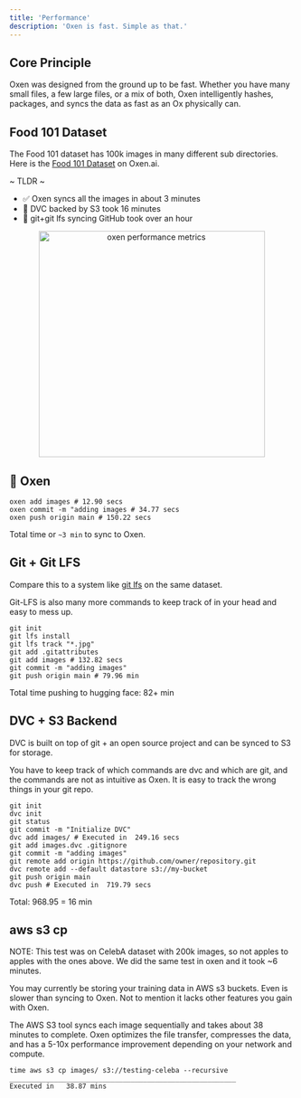 ```yaml
---
title: 'Performance'
description: 'Oxen is fast. Simple as that.'
---
```


## Core Principle

Oxen was designed from the ground up to be fast. Whether you have many small files, a few large files, or a mix of both, Oxen intelligently hashes, packages, and syncs the data as fast as an Ox physically can.

## Food 101 Dataset

The Food 101 dataset has 100k images in many different sub directories. Here is the <a href="https://www.oxen.ai/datasets/food101">Food 101 Dataset</a> on Oxen.ai.

~ TLDR ~

* ✅ Oxen syncs all the images in about 3 minutes
* 🦥 DVC backed by S3 took 16 minutes
* 🦥 git+git lfs syncing GitHub took over an hour

<p align="center">
    <img src="/images/PerformanceNumbers.png" alt="oxen performance metrics" width="400" />
</p>

## 🐂 Oxen

```
oxen add images # 12.90 secs
oxen commit -m "adding images # 34.77 secs
oxen push origin main # 150.22 secs
```

Total time or `~3 min` to sync to Oxen.

## Git + Git LFS

Compare this to a system like [git lfs](https://git-lfs.github.com/) on the same dataset.

Git-LFS is also many more commands to keep track of in your head and easy to mess up.

```
git init
git lfs install
git lfs track "*.jpg"
git add .gitattributes
git add images # 132.82 secs
git commit -m "adding images"
git push origin main # 79.96 min
```

Total time pushing to hugging face: 82+ min

## DVC + S3 Backend

DVC is built on top of git + an open source project and can be synced to S3 for storage.

You have to keep track of which commands are dvc and which are git, and the commands are not as intuitive as Oxen. It is easy to track the wrong things in your git repo.

```
git init
dvc init
git status
git commit -m "Initialize DVC"
dvc add images/ # Executed in  249.16 secs
git add images.dvc .gitignore
git commit -m "adding images"
git remote add origin https://github.com/owner/repository.git
dvc remote add --default datastore s3://my-bucket
git push origin main
dvc push # Executed in  719.79 secs
```

Total: 968.95 = 16 min

## aws s3 cp

NOTE: This test was on CelebA dataset with 200k images, so not apples to apples with the ones above. We did the same test in oxen and it took ~6 minutes.

You may currently be storing your training data in AWS s3 buckets. Even is slower than syncing to Oxen. Not to mention it lacks other features you gain with Oxen.

The AWS S3 tool syncs each image sequentially and takes about 38 minutes to complete. Oxen optimizes the file transfer, compresses the data, and has a 5-10x performance improvement depending on your network and compute.

```
time aws s3 cp images/ s3://testing-celeba --recursive
________________________________________________________
Executed in   38.87 mins
```
